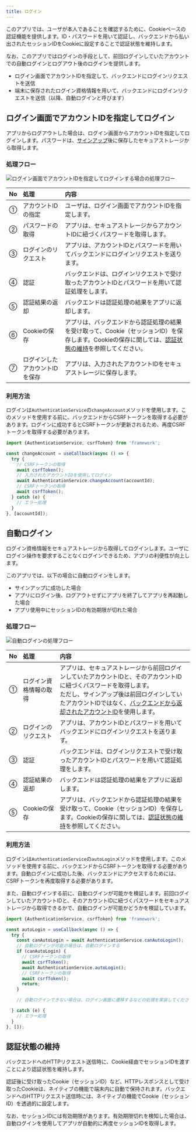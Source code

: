```yaml
---
title: ログイン
---
```


このアプリでは、ユーザが本人であることを確認するために、Cookieベースの認証機能を提供します。ID・パスワードを用いて認証し、バックエンドから払い出されたセッションIDをCookieに設定することで認証状態を維持します。

なお、このアプリではログインの手段として、前回ログインしていたアカウントでの自動ログインとログアウト後のログインを提供します。

- ログイン画面でアカウントIDを指定して、バックエンドにログインリクエストを送信
- 端末に保存されたログイン資格情報を用いて、バックエンドにログインリクエストを送信（以降、自動ログインと呼びます）

## ログイン画面でアカウントIDを指定してログイン

アプリからログアウトした場合は、ログイン画面からアカウントIDを指定してログインします。パスワードは、[サインアップ](signup.mdx)後に保存したセキュアストレージから取得します。

### 処理フロー

![ログイン画面でアカウントIDを指定してログインする場合の処理フロー](auth-login-screen-flow.drawio.png)

| No | 処理 | 内容 |
|:--|:--|:--|
| ① | アカウントIDの指定 | ユーザは、ログイン画面でアカウントIDを指定します。 |
| ② | パスワードの取得 | アプリは、セキュアストレージからアカウントIDに紐づくパスワードを取得します。 |
| ③ | ログインのリクエスト | アプリは、アカウントIDとパスワードを用いてバックエンドにログインリクエストを送ります。 |
| ④ | 認証 | バックエンドは、ログインリクエストで受け取ったアカウントIDとパスワードを用いて認証処理をします。 |
| ⑤ | 認証結果の返却 | バックエンドは認証処理の結果をアプリに返却します。|
| ⑥ | Cookieの保存 | アプリは、バックエンドから認証処理の結果を受け取って、Cookie（セッションID）を保存します。Cookieの保存に関しては、[認証状態の維持](login.mdx#認証状態の維持)を参照してください。 |
| ⑦ | ログインしたアカウントIDを保存 | アプリは、入力されたアカウントIDをセキュアストレージに保存します。 |

### 利用方法

ログインは`AuthenticationService`の`changeAccount`メソッドを使用します。このメソッドを使用する前に、バックエンドからCSRFトークンを取得する必要があります。ログインに成功するとCSRFトークンが更新されるため、再度CSRFトークンを取得する必要があります。

```typescript title="ログイン画面からログインする場合の利用方法"
import {AuthenticationService, csrfToken} from 'framework';

const changeAccount = useCallback(async () => {
  try {
    // CSRFトークンの取得
    await csrfToken();
    // 入力されたアカウントIDを使用してログイン
    await AuthenticationService.changeAccount(accountId);
    // CSRFトークンの取得
    await csrfToken();
  } catch (e) {
    // エラー処理
  }
}, [accountId]);
```

## 自動ログイン

ログイン資格情報をセキュアストレージから取得してログインします。ユーザにログイン操作を要求することなくログインできるため、アプリの利便性が向上します。

このアプリでは、以下の場合に自動ログインをします。

- サインアップに成功した場合
- アプリにログイン後、ログアウトせずにアプリを終了してアプリを再起動した場合
- アプリ使用中にセッションIDの有効期限が切れた場合

<!-- markdownlint-disable MD024 -->

### 処理フロー

<!-- markdownlint-enable MD024 -->

![自動ログインの処理フロー](auth-auto-login-flow.drawio.png)

| No | 処理 | 内容 |
|:--|:--|:--|
| ① | ログイン資格情報の取得 | アプリは、セキュアストレージから前回ログインしていたアカウントIDと、そのアカウントIDに紐づくパスワードを取得します。<br/>ただし、サインアップ後は前回ログインしていたアカウントIDではなく、[バックエンドから返却されたアカウントID](signup.mdx#処理フロー)を使用します。 |
| ② | ログインのリクエスト | アプリは、アカウントIDとパスワードを用いてバックエンドにログインリクエストを送ります。 |
| ③ | 認証 | バックエンドは、ログインリクエストで受け取ったアカウントIDとパスワードを用いて認証処理をします。 |
| ④ | 認証結果の返却 | バックエンドは認証処理の結果をアプリに返却します。|
| ⑤ | Cookieの保存 | アプリは、バックエンドから認証処理の結果を受け取って、Cookie（セッションID）を保存します。Cookieの保存に関しては、[認証状態の維持](login.mdx#認証状態の維持)を参照してください。 |

<!-- markdownlint-disable MD024 -->

### 利用方法

<!-- markdownlint-enable MD024 -->

ログインは`AuthenticationService`の`autoLogin`メソッドを使用します。このメソッドを使用する前に、バックエンドからCSRFトークンを取得する必要があります。自動ログインに成功した後、バックエンドにアクセスするためには、CSRFトークンを再度取得する必要があります。

また、自動ログインする前に、自動ログインが可能かを検証します。前回ログインしていたアカウントIDと、そのアカウントIDに紐づくパスワードをセキュアストレージから取得できるかで、自動ログインが可能かどうかを検証しています。

```typescript title="自動ログインの利用方法"
import {AuthenticationService, csrfToken} from 'framework';

const autoLogin = useCallback(async () => {
  try {
    const canAutoLogin = await AuthenticationService.canAutoLogin();
    // 自動ログインが可能の場合は、自動ログインする
    if (canAutoLogin) {
      // CSRFトークンの取得
      await csrfToken();
      await AuthenticationService.autoLogin();
      // CSRFトークンの取得
      await csrfToken();
      return;
    }

    // 自動ログインできない場合は、ログイン画面に遷移するなどの処理を実装してください

  } catch (e) {
    // エラー処理
  }
}, []);
```

## 認証状態の維持

バックエンドへのHTTPリクエスト送信時に、Cookie経由でセッションIDを渡すことにより認証状態を維持します。

認証後に受け取ったCookie（セッションID）など、HTTPレスポンスとして受け取ったCookieは、ネイティブの機能で端末内に自動で保持されます。バックエンドへのHTTPリクエスト送信時には、ネイティブの機能でCookie（セッションID）を透過的に設定します。

なお、セッションIDには有効期限があります。有効期限切れを検知した場合は、自動ログインを使用してアプリが自動的に再度セッションIDを取得します。
